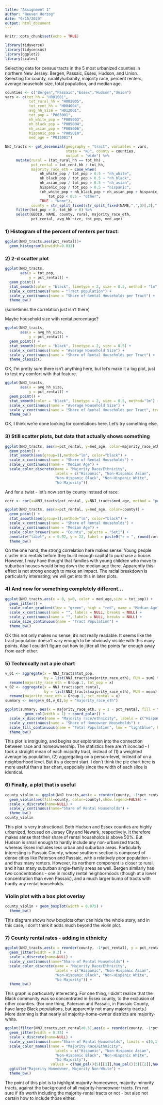 ```yaml
---
title: "Assignment 1"
author: "Reuven Herzog"
date: "9/15/2020"
output: html_document
---
```


```r
knitr::opts_chunk$set(echo = TRUE)
```

```r
library(tidyverse)
library(tidycensus)
library(ggplot2)
library(scales)
```
Selecting data for census tracts in the 5 most urbanized counties in northern New Jersey: Bergen, Passaic, Essex, Hudson, and Union.
Selecting for county, rurality/urbanity, majority race, percent renters, average household size, total population, and median age.
```r
counties <- c("Bergen","Passaic","Essex","Hudson","Union")
vars <- c(tot_hh = "H001001",
           tot_rural_hh = "H002005",
           tot_rent_hh = "H004004",
           avg_hh_size = "H012001",
           tot_pop = "P003001",
           nh_white_pop = "P005003",
           nh_black_pop = "P005004",
           nh_asian_pop = "P005006",
           hispanic_pop = "P005010",
           med_age = "P013001")
 
NNJ_tracts <- get_decennial(geography = "tract", variables = vars,
                            state = "NJ", county = counties,
                            output = "wide") %>%
     mutate(rural = (tot_rural_hh == tot_hh) ,
            pct_rental = tot_rent_hh / tot_hh,
            majority_race_eth = case_when(
                nh_white_pop / tot_pop > 0.5 ~ "nh_white",
                nh_black_pop / tot_pop > 0.5 ~ "nh_black",
                nh_asian_pop / tot_pop > 0.5 ~ "nh_asian",
                hispanic_pop / tot_pop > 0.5 ~ "hispanic",
                (nh_white_pop + nh_black_pop + nh_asian_pop + hispanic_pop) /
                    tot_pop < 0.5 ~ "other",
                TRUE ~ "None"),
            county = str_split_fixed(str_split_fixed(NAME,",",3)[,2]," ",3)[,2]) %>%
     filter(tot_pop > 0, tot_hh > 0) %>%
     select(GEOID, NAME, county, rural, majority_race_eth, 
            pct_rental, avg_hh_size, tot_pop, med_age) 
```

### 1) Histogram of the percent of renters per tract:
```r
ggplot(NNJ_tracts,aes(pct_rental))+
  geom_histogram(binwidth=0.033)
```

### 2) 2-d scatter plot
```r
ggplot(NNJ_tracts, 
       aes(x = tot_pop,
           y = pct_rental)) +
  geom_point() +
  stat_smooth(color = "black", linetype = 2, size = 0.5, method = "lm") +
  scale_x_continuous(name = "Tract population") +
  scale_y_continuous(name = "Share of Rental Households per Tract") +
  theme_bw()
```

(sometimes the correlation just isn't there)


Maybe household size with rental percentage?
```r
ggplot(NNJ_tracts, 
       aes(x = avg_hh_size,
           y = pct_rental)) +
  geom_point() +
  stat_smooth(color = "black", linetype = 2, size = 0.5) +
  scale_x_continuous(name = "Average Household Size") +
  scale_y_continuous(name = "Share of Rental Households per Tract") +
  theme_classic()
```

OK, I'm pretty sure there isn't anything here, but let's make it a log plot, just to test my comfort with that feature.

```r
ggplot(NNJ_tracts, 
       aes(x = avg_hh_size,
           y = pct_rental)) +
  geom_point() +
  stat_smooth(color = "black", linetype = 2, size = 0.5, method="lm") +
  scale_x_continuous(name = "Average Household Size") +
  scale_y_continuous(name = "Share of Rental Households per Tract", trans = "log") +
  theme_bw()
```

OK, I think we're done looking for correlations here. Let's try something else.

### 3) Still scatter plots, but data that actually shows something

```r
ggplot(NNJ_tracts, aes(x=pct_rental, y=med_age, color=majority_race_eth)) +
  geom_point() +
  stat_smooth(aes(group=1),method="lm", color="black") +
  scale_x_continuous(name = "Share of Rental Households") +
  scale_y_continuous(name = "Median Age") +
  scale_color_discrete(name = "Majority Race/Ethnicity",
                       labels = c("Hispanic", "Non-Hispanic Asian",
                       "Non-Hispanic Black", "Non-Hispanic White",
                       "No Majority"))
```

And for a twist - let's now sort by county instead of race:
```r

corr <- cor(x=NNJ_tracts$pct_rental, y=NNJ_tracts$med_age, method = "pearson")

ggplot(NNJ_tracts, aes(x=pct_rental, y=med_age, color=county)) +
  geom_point() +
  stat_smooth(aes(group=1),method="lm", color="black") +
  scale_x_continuous(name = "Share of Rental Households") +
  scale_y_continuous(name = "Median Age") +
  scale_color_brewer(name = "County", palette = "Set1") +
  annotate("label", x = 0.92, y = 22, label = paste0("r = ", round(corr,4))) +
  theme_bw()
```

On the one hand, the strong correlation here makes sense. Young people cluster into rentals before they build enough capital to purchase a house. However, I may have thought that families with young children who move to suburban houses would bring down the median age there. Apparently this effect is not strong enough to make an impact. The racial breakdown is particularly interesting; we will get into this in later plots.


### 4) And now for something completely different...

```r
ggplot(NNJ_tracts,aes(x = 0, y=0, color = med_age,size = tot_pop)) +
  geom_jitter() +
  scale_color_gradient(low = "green", high = "red", name = "Median Age") + 
  scale_x_continuous(name = "", labels = NULL, breaks = NULL) + 
  scale_y_continuous(name = "", labels = NULL, breaks = NULL) +
  scale_size_continuous(name = "Tract Population") +
  theme_bw()
```

OK this not only makes no sense, it's not really readable. It seems like the tract population doesn't vary enough to be obviously visible with this many points. Also I couldn't figure out how to jitter all the points far enough away from each other.

### 5) Technically not a pie chart

```r
v_01 <- aggregate(x = NNJ_tracts$tot_pop,
                  by = list(NNJ_tracts$majority_race_eth), FUN = sum) %>%
  rename(majority_race_eth = Group.1, tot_pop = x)
v_02 <- aggregate(x = NNJ_tracts$pct_rental,
                  by = list(NNJ_tracts$majority_race_eth), FUN = mean) %>%
  rename(majority_race_eth = Group.1, pct_rental = x)
summary <- merge(v_01,v_02,by = "majority_race_eth")

ggplot(summary, aes(x = majority_race_eth, y = 1 - pct_rental, fill = tot_pop)) +
         geom_col(width = 1) + coord_polar() +
  scale_x_discrete(name = "Majority race/ethnicity", labels = c("Hispanic", "Asian", "Black", "White", "No majority")) +
  scale_y_continuous(name = "Share of Homeowner Households") +
  scale_fill_continuous(name = "Total Population", low = "lightblue", high = "darkblue") +
  theme_bw()
```

This plot is intriguing, and begins our exploration into the connection between race and homeownership. The statistics here aren't ironclad - I took a straight mean of each majority tract, instead of (1) a weighted average by population, (2) aggregating on a person-level, instead of on a neighborhood level. But it's a decent start. I don't think the pie chart here is more useful than a bar chart, especially since the width of each slice is identical.

### 6) Finally, a plot that is useful
```r
county_violin <- ggplot(NNJ_tracts,aes(x = reorder(county, -1*pct_rental), y = pct_rental)) +
  geom_violin(aes(fill=county, color=county),show.legend=FALSE) +
  scale_x_discrete(name=NULL) +
  scale_y_continuous(name="Share of Rental Households") +
  theme_bw()
county_violin
```

This plot is very instructional. Both Hudson and Essex counties are highly urbanized, focused on Jersey City and Newark, respectively. It therefore makes sense that their share of rental households is above 50%. But Hudson is small enough to hardly include any non-urbanized tracts, whereas Essex includes less urban and suburban areas. Particularly interesting is Passaic County, whose southern section is composed of dense cities like Paterson and Passaic, with a relatively poor population - and thus many renters. However, its northern component is closer to rural, and it has many suburban single-family areas as well. Bergen similarly has two concentrations - one in mostly rental neighborhoods (though at a lower concentration than even Passaic), and a much larger bump of tracts with hardly any rental households.

### Violin plot with a box plot overlay
```r
county_violin + geom_boxplot(width = 0.075) +
  theme_bw()
```

This diagram shows how boxplots often can hide the whole story, and in this case, I don't think it adds much beyond the violin plot.


### 7) County rental rates - adding in ethnicity
```r
ggplot(NNJ_tracts,aes(x = reorder(county, -1*pct_rental), y = pct_rental, color = majority_race_eth)) +
  geom_jitter(width = 0.3) +
  scale_x_discrete(name=NULL) +
  scale_y_continuous(name="Share of Rental Households") +
  scale_color_discrete(name = "Majority Race/Ethnicity",
                       labels = c("Hispanic", "Non-Hispanic Asian",
                       "Non-Hispanic Black", "Non-Hispanic White",
                       "No Majority")) +
  theme_bw()
```

This graph is particularly interesting. For one thing, I didn't realize that the Black community was so concentrated in Essex county, to the exclusion of other counties. (For one thing, Paterson and Passaic, in Passaic County, have large Black populations, but apparently not many majority tracts.) More damning is that nearly all majority-home-owner districts are majority-white.

```r
ggplot(filter(NNJ_tracts,pct_rental<0.5),aes(x = reorder(county, -1*pct_rental), y = pct_rental, color = majority_race_eth)) +
  geom_jitter(width = 0.35) +
  scale_x_discrete(name=NULL) +
  scale_y_continuous(name="Share of Rental Households", limits = c(0,1)) +
  scale_color_manual(name = "Majority Race/Ethnicity",
                       labels = c("Hispanic", "Non-Hispanic Asian",
                       "Non-Hispanic Black", "Non-Hispanic White",
                       "No Majority"),
                     values = c(hue_pal()(5)[[1]],hue_pal()(5)[[2]],hue_pal()(5)[[3]],"lightgray",hue_pal()(5)[[5]])) +
  ggtitle("Majority Homeowner, Majority Non-White") +
  theme_bw()
```

The point of this plot is to highlight majority-homeowner, majority-minority tracts, against the background of all majority-homeowner tracts. I'm not sure if it's worth including the majority-rental tracts or not - but also not certain how to include those either.
